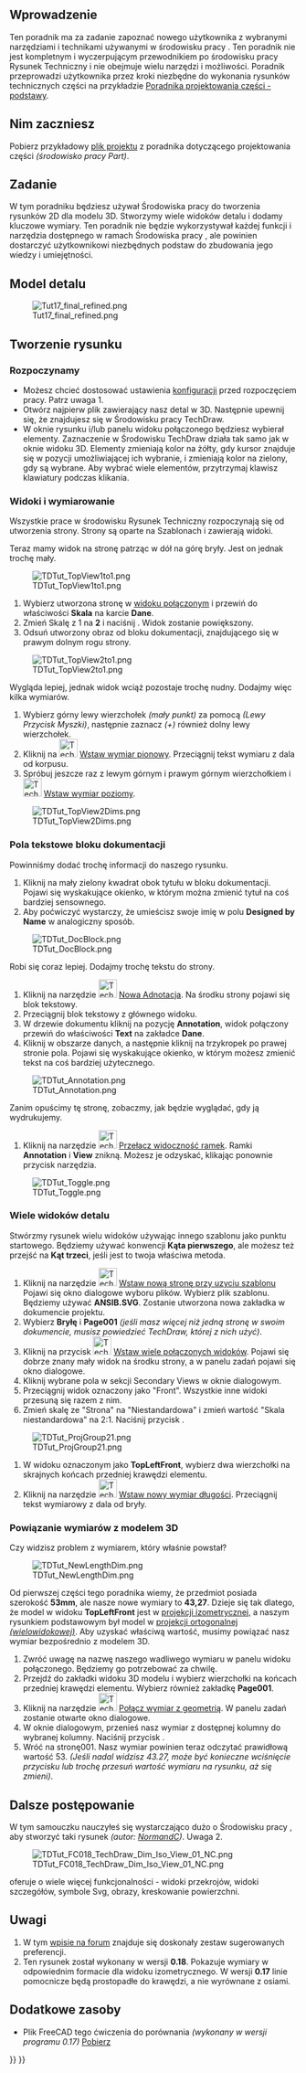 <languages/>

{{TutorialInfo/pl
|Topic=Modelowanie
|Level=początkujący
|Author=[[User:WandererFan|WandererFan]]
|Time=Mniej niż godzinę
|FCVersion=0.17 lub nowszy
|Files=[https://github.com/FreeCAD/Examples/blob/master/Basic_Part_Design_Tutorial_Example_017_Files/Basic_Part_Design_Tutorial_017.fcstd?raw=true  Basic Part Design for v0.17 Sample]<br />[https://github.com/FreeCAD/Examples/blob/master/Basic_TechDraw_Tutorial_Example_Files/Basic_TechDraw_Tutorial.fcstd?raw=true Basic TechDraw Tutorial Sample]
}}

<span id="Introduction"></span>
==Wprowadzenie==

Ten poradnik ma za zadanie zapoznać nowego użytkownika z wybranymi narzędziami i technikami używanymi w środowisku pracy {{Button|[[Image:Workbench_TechDraw.svg|24px]] [[TechDraw_Workbench/pl|Rysunek Techniczny]]}}. Ten poradnik nie jest kompletnym i wyczerpującym przewodnikiem po środowisku pracy Rysunek Techniczny i nie obejmuje wielu narzędzi i możliwości. Poradnik przeprowadzi użytkownika przez kroki niezbędne do wykonania rysunków technicznych części na przykładzie [[Basic_Part_Design_Tutorial/pl|Poradnika projektowania części - podstawy]].

<span id="Before_You_Begin"></span>
==Nim zaczniesz==

Pobierz przykładowy [https://github.com/FreeCAD/Examples/blob/master/Basic_Part_Design_Tutorial_Example_017_Files/Basic_Part_Design_Tutorial_017.fcstd?raw=true plik projektu] z poradnika dotyczącego projektowania części ''(środowisko pracy Part)''. 

<span id="The_Task"></span>
==Zadanie==

W tym poradniku będziesz używał Środowiska pracy {{Button|[[Image:Workbench_TechDraw.svg|24px]] [[TechDraw_Workbench/pl|Rysunek techniczny]]}} do tworzenia rysunków 2D dla modelu 3D. Stworzymy wiele widoków detalu i dodamy kluczowe wymiary. Ten poradnik nie będzie wykorzystywał każdej funkcji i narzędzia dostępnego w ramach Środowiska pracy {{Button|[[Image:Workbench_TechDraw.svg|24px]] [[TechDraw_Workbench/pl|Rysunek techniczny]]}}, ale powinien dostarczyć użytkownikowi niezbędnych podstaw do zbudowania jego wiedzy i umiejętności. 

<span id="The_Part"></span>
==Model detalu==

[[Image:Tut17_final_refined.png|center]]

<span id="Creating_a_Drawing"></span>
==Tworzenie rysunku==

<span id="Startup"></span>
===Rozpoczynamy===

* Możesz chcieć dostosować ustawienia [[TechDraw_Preferences/pl|konfiguracji]] przed rozpoczęciem pracy. Patrz uwaga 1.
* Otwórz najpierw plik zawierający nasz detal w 3D. Następnie upewnij się, że znajdujesz się w Środowisku pracy TechDraw.
* W oknie rysunku i/lub panelu widoku połączonego będziesz wybierał elementy. Zaznaczenie w Środowisku TechDraw działa tak samo jak w oknie widoku 3D. Elementy zmieniają kolor na żółty, gdy kursor znajduje się w pozycji umożliwiającej ich wybranie, i zmieniają kolor na zielony, gdy są wybrane. Aby wybrać wiele elementów, przytrzymaj klawisz klawiatury {{KEY|Ctrl}} podczas klikania.

<span id="Views_and_Dimensions"></span>
===Widoki i wymiarowanie===

Wszystkie prace w środowisku Rysunek Techniczny rozpoczynają się od utworzenia strony. Strony są oparte na Szablonach i zawierają widoki.

Teraz mamy widok na stronę patrząc w dół na górę bryły. Jest on jednak trochę mały. 

[[Image:TDTut_TopView1to1.png|center]]

# Wybierz utworzona stronę w [[Combo_view/pl|widoku połączonym]] i przewiń do właściwości '''Skala''' na karcie '''Dane'''.
# Zmień Skalę z 1 na '''2''' i naciśnij {{KEY|Enter}}.  Widok zostanie powiększony.  
# Odsuń utworzony obraz od bloku dokumentacji, znajdującego się w prawym dolnym rogu strony.

[[Image:TDTut_TopView2to1.png|center]]

Wygląda lepiej, jednak widok wciąż pozostaje trochę nudny. Dodajmy więc kilka wymiarów.

# Wybierz górny lewy wierzchołek ''(mały punkt)'' za pomocą {{KEY|LMB}} ''(Lewy Przycisk Myszki)'', następnie zaznacz ''({{KEY|Ctrl}}+{{KEY|LMB}})'' również dolny lewy wierzchołek.
# Kliknij na [[Image:TechDraw_VerticalDimension.svg|32px]] [[TechDraw_VerticalDimension/pl|Wstaw wymiar pionowy]]. Przeciągnij tekst wymiaru z dala od korpusu.
# Spróbuj jeszcze raz z lewym górnym i prawym górnym wierzchołkiem i [[Image:TechDraw_HorizontalDimension.svg|32px]] [[TechDraw_HorizontalDimension/pl|Wstaw wymiar poziomy]].

[[Image:TDTut_TopView2Dims.png|center]]

<span id="Editable_Text"></span>
===Pola tekstowe bloku dokumentacji===

Powinniśmy dodać trochę informacji do naszego rysunku.

# Kliknij na mały zielony kwadrat obok tytułu w bloku dokumentacji.  Pojawi się wyskakujące okienko, w którym można zmienić tytuł na coś bardziej sensownego.  
# Aby poćwiczyć wystarczy, że umieścisz swoje imię w polu '''Designed by Name''' w analogiczny sposób. 

[[Image:TDTut_DocBlock.png|center]]

Robi się coraz lepiej.  Dodajmy trochę tekstu do strony. 

# Kliknij na narzędzie [[Image:TechDraw_Annotation.svg|32px]] [[TechDraw_Annotation/pl|Nowa Adnotacja]].  Na środku strony pojawi się blok tekstowy. 
# Przeciągnij blok tekstowy z głównego widoku.
# W drzewie dokumentu kliknij na pozycję '''Annotation''', widok połączony przewiń do właściwości '''Text''' na zakładce '''Dane'''.  
# Kliknij w obszarze danych, a następnie kliknij na trzykropek po prawej stronie pola. Pojawi się wyskakujące okienko, w którym możesz zmienić tekst na coś bardziej użytecznego. 

[[Image:TDTut_Annotation.png|center]]

Zanim opuścimy tę stronę, zobaczmy, jak będzie wyglądać, gdy ją wydrukujemy.

# Kliknij na narzędzie [[Image:TechDraw_ToggleFrame.svg|32px]] [[TechDraw_ToggleFrame|Przełacz widoczność ramek]]. Ramki '''Annotation''' i '''View''' znikną.  Możesz je odzyskać, klikając ponownie przycisk narzędzia. 

[[Image:TDTut_Toggle.png|center]]

<span id="Multiple_Views_of_a_Single_Part"></span>
===Wiele widoków detalu===

Stwórzmy rysunek wielu widoków używając innego szablonu jako punktu startowego. Będziemy używać konwencji '''Kąta pierwszego''', ale możesz też przejść na '''Kąt trzeci''', jeśli jest to twoja właściwa metoda. 

# Kliknij na narzędzie [[Image:TechDraw_PageTemplate.svg|32px]] [[TechDraw_PageTemplate|Wstaw nową stronę przy uzyciu szablonu]] Pojawi się okno dialogowe wyboru plików. Wybierz plik szablonu. Będziemy używać '''ANSIB.SVG'''. Zostanie utworzona nowa zakładka w dokumencie projektu.
# Wybierz '''Bryłę''' i '''Page001''' ''(jeśli masz więcej niż jedną stronę w swoim dokumencie, musisz powiedzieć TechDraw, której z nich użyć)''.
# Kliknij na przycisk [[Image:TechDraw_ProjectionGroup.svg|32px]] [[TechDraw_ProjectionGroup/pl|Wstaw wiele połączonych widoków]].  Pojawi się dobrze znany mały widok na środku strony, a w panelu zadań pojawi się okno dialogowe.
# Kliknij wybrane pola w sekcji Secondary Views w oknie dialogowym. 
# Przeciągnij widok oznaczony jako "Front".  Wszystkie inne widoki przesuną się razem z nim. 
# Zmień skalę ze "Strona" na "Niestandardowa" i zmień wartość "Skala niestandardowa" na 2:1. Naciśnij przycisk {{Button|OK}}.

[[Image:TDTut_ProjGroup21.png|center]]

# W widoku oznaczonym jako '''TopLeftFront''', wybierz dwa wierzchołki na skrajnych końcach przedniej krawędzi elementu.
# Kliknij na narzędzie [[Image:TechDraw_LengthDimension.svg|32px]] [[TechDraw_LengthDimension/pl|Wstaw nowy wymiar długości]].  Przeciągnij tekst wymiarowy z dala od bryły.

<span id="Linking_Dimensions_to_3D_Model"></span>
===Powiązanie wymiarów z modelem 3D===

Czy widzisz problem z wymiarem, który właśnie powstał? 

[[Image:TDTut_NewLengthDim.png|center]]

Od pierwszej części tego poradnika wiemy, że przedmiot posiada szerokość '''53mm''', ale nasze nowe wymiary to '''43,27'''.  Dzieje się tak dlatego, że model w widoku '''TopLeftFront''' jest w [https://en.wikipedia.org/wiki/Isometric_projection projekcji izometrycznej], a naszym rysunkiem podstawowym był model w [https://en.wikipedia.org/wiki/Orthographic_projection projekcji ortogonalnej ''(wielowidokowej)''].  Aby uzyskać właściwą wartość, musimy powiązać nasz wymiar bezpośrednio z modelem 3D. 

# Zwróć uwagę na nazwę naszego wadliwego wymiaru w panelu widoku połączonego. Będziemy go potrzebować za chwilę.
# Przejdź do zakładki widoku 3D modelu i wybierz wierzchołki na końcach przedniej krawędzi elementu. Wybierz również zakładkę '''Page001'''.
# Kliknij na narzędzie [[Image:TechDraw_LinkDimension.svg|32px]] [[TechDraw_LinkDimension/pl|Połącz wymiar z geometrią]]. W panelu zadań zostanie otwarte okno dialogowe.
# W oknie dialogowym, przenieś nasz wymiar z dostępnej kolumny do wybranej kolumny. Naciśnij przycisk {{Button|OK}}.
# Wróć na stronę001.  Nasz wymiar powinien teraz odczytać prawidłową wartość 53. ''(Jeśli nadal widzisz 43.27, może być konieczne wciśnięcie przycisku {{Button|Przelicz}} lub trochę przesuń wartość wymiaru na rysunku, aż się zmieni)''.

<span id="Going_Further"></span>
==Dalsze postępowanie==

W tym samouczku nauczyłeś się wystarczająco dużo o Środowisku pracy {{Button|[[Image:Workbench_TechDraw.svg|24px]] [[TechDraw_Workbench/pl|TechDraw]]}}, aby stworzyć taki rysunek ''(autor: [[User:Normandc|NormandC]])''. Uwaga 2.

[[Image:TDTut_FC018_TechDraw_Dim_Iso_View_01_NC.png|center]]


{{Button|[[Image:Workbench_TechDraw.svg|24px]] [[TechDraw_Workbench/pl|TechDraw]]}} oferuje o wiele więcej funkcjonalności - widoki przekrojów, widoki szczegółów, symbole Svg, obrazy, kreskowanie powierzchni.

<span id="Notes"></span>
==Uwagi==

# W tym [https://forum.freecad.org/viewtopic.php?f=3&t=30083#p248189 wpisie na forum] znajduje się doskonały zestaw sugerowanych preferencji.
# Ten rysunek został wykonany w wersji '''0.18'''. Pokazuje wymiary w odpowiednim formacie dla widoku izometrycznego. W wersji '''0.17''' linie pomocnicze będą prostopadłe do krawędzi, a nie wyrównane z osiami. 

<span id="Additional_Resources"></span>
==Dodatkowe zasoby==

* Plik FreeCAD tego ćwiczenia do porównania ''(wykonany w wersji programu 0.17)'' [https://github.com/FreeCAD/Examples/blob/master/Basic_TechDraw_Tutorial_Example_Files/Basic_TechDraw_Tutorial.fcstd?raw=true Pobierz]


{{TechDraw Tools navi{{#translation:}}}}
{{Userdocnavi{{#translation:}}}}